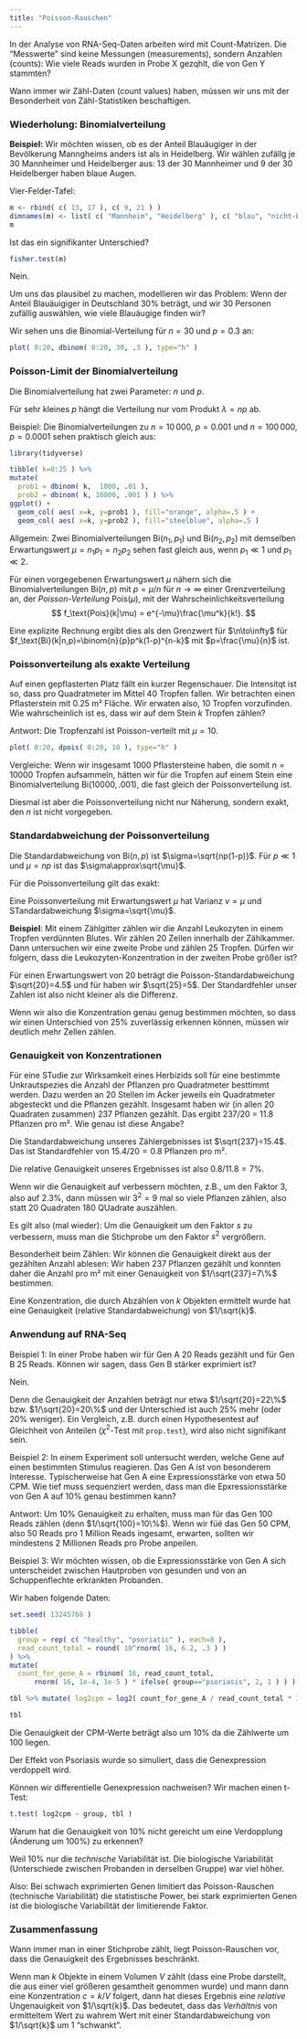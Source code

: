 ```yaml
---
title: "Poisson-Rauschen"
---
```


In der Analyse von RNA-Seq-Daten arbeiten wird mit Count-Matrizen. Die "Messwerte" sind keine Messungen (measurements), sondern Anzahlen (counts): Wie viele Reads wurden in Probe X gezqhlt, die von Gen Y stammten?

Wann immer wir Zähl-Daten (count values) haben, mússen wir uns mit der Besonderheit von Zähl-Statistiken beschaftigen.

### Wiederholung: Binomialverteilung

**Beispiel:** Wir möchten wissen, ob es der Anteil Blauäugiger in der Bevölkerung Manngheims anders ist als in Heidelberg.
Wir wählen zufällg je 30 Mannheimer und Heidelberger aus: 13 der 30 Mannheimer und 9 der 30 Heidelberger haben blaue Augen.

Vier-Felder-Tafel:

```r
m <- rbind( c( 13, 17 ), c( 9, 21 ) )
dimnames(m) <- list( c( "Mannheim", "Heidelberg" ), c( "blau", "nicht-blau" ) )
m
```

Ist das ein signifikanter Unterschied?

```r
fisher.test(m)
```

Nein.

Um uns das plausibel zu machen, modellieren wir das Problem: Wenn der Anteil Blauäuigiger in Deutschland 30% beträgt, und wir 30 Personen zufällig auswählen, wie viele Blauäugige finden wir?

Wir sehen uns die Binomial-Verteilung für $n=30$ und $p=0.3$ an:

```r
plot( 0:20, dbinom( 0:20, 30, .3 ), type="h" )
```

### Poisson-Limit der Binomialverteilung

Die Binomialverteilung hat zwei Parameter: $n$ und $p$.

Für sehr kleines $p$ hängt die Verteilung nur vom Produkt $\lambda=np$ ab.

Beispiel: Die Binomialverteilungen zu $n=10\,000$, $p=0.001$ und $n=100\,000$, $p=0.0001$ sehen praktisch gleich aus:

```r
library(tidyverse)

tibble( k=0:25 ) %>%
mutate(
  prob1 = dbinom( k,  1000, .01 ),
  prob2 = dbinom( k, 10000, .001 ) ) %>%
ggplot() +
  geom_col( aes( x=k, y=prob1 ), fill="orange", alpha=.5 ) +
  geom_col( aes( x=k, y=prob2 ), fill="steelblue", alpha=.5 ) 
```

Allgemein: Zwei Binomialverteilungen $\text{Bi}(n_1,p_1)$ und $\text{Bi}(n_2,p_2)$ mit demselben
Erwartungswert $\mu = n_1p_1 = n_2p_2$ sehen fast gleich aus, wenn $p_1\ll 1$ und $p_1\ll 2$.

Für einen vorgegebenen Erwartungswert $\mu$ nähern sich die Binomialverteilungen $\text{Bi}(n,p)$ mit $p=\mu/n$ für $n\to\infty$ einer Grenzverteilung an, der *Poisson-Verteilung* $\text{Pois}(\mu)$, mit der Wahrscheinlichkeitsverteilung
$$ f_\text{Pois}(k|\mu) = e^{-\mu}\frac{\mu^k}{k!}. $$

Eine explizite Rechnung ergibt dies als den Grenzwert für $\n\to\infty$ für $f_\text{Bi}(k|n,p)=\binom{n}{p}p^k(1-p)^{n-k}$ mit $p=\frac{\mu}{n}$ ist.

### Poissonverteilung als exakte Verteilung

Auf einen gepflasterten Platz fällt ein kurzer Regenschauer. Die Intensitqt ist so, dass pro Quadratmeter im Mittel 40 Tropfen fallen. Wir betrachten einen Pflasterstein mit 0.25 m² Fläche. Wir erwaten also, 10 Tropfen vorzufinden. Wie wahrscheinlich ist es, dass wir auf dem Stein $k$ Tropfen zählen?

Antwort: Die Tropfenzahl ist Poisson-verteilt mit $\mu=10$.

```r
plot( 0:20, dpois( 0:20, 10 ), type="h" )
```
Vergleiche: Wenn wir insgesamt 1000 Pflastersteine haben, die somit $n=10000$ Tropfen aufsammeln, hätten wir für die Tropfen auf einem Stein eine Binomialverteilung $\text{Bi}(10000,.001)$, die fast gleich der Poissonverteilung ist. 

Diesmal ist aber die Poissonverteilung nicht nur Näherung, sondern exakt, den $n$ ist nicht vorgegeben.

### Standardabweichung der Poissonverteilung

Die Standardabweichung von $\text{Bi}(n,p)$ ist $\sigma=\sqrt{np(1-p)}$. Für $p\ll 1$ und $\mu=np$ ist das $\sigma\approx\sqrt{\mu}$.

Für die Poissonverteilung gilt das exakt:

<div class=imp>
Eine Poissonverteilung mit Erwartungswert $\mu$ hat Varianz $v=\mu$ und STandardabweichung $\sigma=\sqrt{\mu}$.
</div>

**Beispiel**: Mit einem Zählgitter zählen wir die Anzahl Leukozyten in einem Tropfen verdünnten Blutes. Wir zählen 20 Zellen innerhalb der Zählkammer. Dann untersuchen wir eine zweite Probe und zählen 25 Tropfen. Dürfen wir folgern, dass die Leukozyten-Konzentration in der zweiten Probe größer ist?

Für einen Erwartungswert von 20 beträgt die Poisson-Standardabweichung $\sqrt{20}=4.5$ und für haben wir $\sqrt{25}=5$. Der Standardfehler unser Zahlen ist also nicht kleiner als die Differenz. 

Wenn wir also die Konzentration genau genug bestimmen möchten, so dass wir einen Unterschied von 25% zuverlässig erkennen können, müssen wir deutlich mehr Zellen zählen.

### Genauigkeit von Konzentrationen

Für eine STudie zur Wirksamkeit eines Herbizids soll für eine bestimmte Unkrautspezies die Anzahl der Pflanzen pro Quadratmeter besttimmt werden. Dazu werden an 20 Stellen im Acker jeweils ein Quadratmeter abgesteckt und die Pflanzen gezählt. Insgesamt haben wir (in allen 20 Quadraten zusammen) 237 Pflanzen gezählt. Das ergibt 237/20 = 11.8 Pflanzen pro m². Wie genau ist diese Angabe?

Die Standardabweichung unseres Zählergebnisses ist $\sqrt{237}=15.4$. Das  ist Standardfehler von $15.4/20=0.8$ Pflanzen pro m².

Die relative Genauigkeit unseres Ergebnisses ist also $0.8/11.8=7\%$.

Wenn wir die Genauigkeit auf verbessern möchten, z.B., um den Faktor 3, also auf 2.3%, dann müssen wir $3^2=9$ mal so viele Pflanzen zählen, also statt 20 Quadraten 180 QUadrate auszählen.

Es gilt also (mal wieder): Um die Genauigkeit um den Faktor $s$ zu verbessern, muss man die Stichprobe um den Faktor $s^2$ vergrößern.

Besonderheit beim Zählen: Wir können die Genauigkeit direkt aus der gezählten Anzahl ablesen: Wir haben 237 Pflanzen gezählt und konnten daher die Anzahl pro m² mit einer Genauigkeit von $1/\sqrt{237}=7\%$ bestimmen.

<div class="imp">
Eine Konzentration, die durch Abzählen von $k$ Objekten ermittelt wurde hat eine Genauigkeit (relative Standardabweichung) von $1/\sqrt{k}$.
</div>

### Anwendung auf RNA-Seq

Beispiel 1: In einer Probe haben wir für Gen A 20 Reads gezählt und für Gen B 25 Reads. Können wir sagen, dass Gen B stärker exprimiert ist?

Nein.

Denn die Genauigkeit der Anzahlen beträgt nur etwa $1/\sqrt{20}=22\%$ bzw. $1/\sqrt{20}=20\%$ und der Unterschied ist auch $25\%$ mehr (oder $20\%$ weniger).
Ein Vergleich, z.B. durch einen Hypothesentest auf Gleichheit von Anteilen ($\chi^2$-Test mit `prop.test`), wird also nicht signifikant sein.

Beispiel 2: In einem Experiment soll untersucht werden, welche Gene auf einen bestimmten Stimulus reagieren. Das Gen A ist von besonderem Interesse. Typischerweise hat Gen A eine Expressionsstärke von etwa 50 CPM. Wie tief muss sequenziert werden, dass man die Epxressionsstärke von Gen A auf 10% genau bestimmen kann?

Antwort: Um 10% Genauigkeit zu erhalten, muss man für das Gen 100 Reads zählen (denn $1/\sqrt{100}=10\%$). Wenn wir füë das Gen 50 CPM, also 50 Reads pro 1 Million Reads ingesamt, erwarten, sollten wir mindestens 2 Millionen Reads pro Probe anpeilen.

Beispiel 3: Wir möchten wissen, ob die Expressionsstärke von Gen A sich unterscheidet zwischen Hautproben von gesunden und von an Schuppenflechte erkrankten Probanden.

Wir haben folgende Daten:

```r
set.seed( 13245768 )

tibble(
  group = rep( c( "healthy", "psoriatic" ), each=8 ),
  read_count_total = round( 10^rnorm( 16, 6.2, .3 ) )
) %>%
mutate(
  count_for_gene_A = rbinom( 16, read_count_total,
      rnorm( 16, 1e-4, 1e-5 ) * ifelse( group=="psoriasis", 2, 1 ) ) ) -> tbl

tbl %>% mutate( log2cpm = log2( count_for_gene_A / read_count_total * 1e6 )  ) -> tbl

tbl
```

Die Genauigkeit der CPM-Werte beträgt also um 10% da die Zählwerte um 100 liegen.

Der Effekt von Psoriasis wurde so simuliert, dass die Genexpression verdoppelt wird.

Können wir differentielle Genexpression nachweisen? Wir machen einen t-Test:

```r
t.test( log2cpm ~ group, tbl )
```

Warum hat die Genauigkeit von 10% nicht gereicht um eine Verdopplung (Änderung um 100%) zu erkennen?

Weil 10% nur die *technische* Variabilität ist. Die biologische Variabilität (Unterschiede zwischen Probanden in derselben Gruppe) war viel höher.

Also: Bei schwach exprimierten Genen limitiert das Poisson-Rauschen (technische Variabilität) die statistische Power, bei stark exprimierten Genen ist die biologische Variabilität der limitierende Faktor.

### Zusammenfassung

Wann immer man in einer Stichprobe zählt, liegt Poisson-Rauschen vor, dass die Genauigkeit des Ergebnisses beschränkt.

Wenn man $k$ Objekte in einem Volumen $V$ zählt (dass eine Probe darstellt, die aus einer viel größeren gesamtheit genommen wurde) und mann dann eine Konzentration $c=k/V$ folgert, dann hat dieses Ergebnis eine *relative* Ungenauigkeit von $1/\sqrt{k}$. Das bedeutet, dass das *Verhältnis* von ermitteltem Wert zu wahrem Wert mit einer Standardabweichung von $1/\sqrt{k}$ um 1 "schwankt".